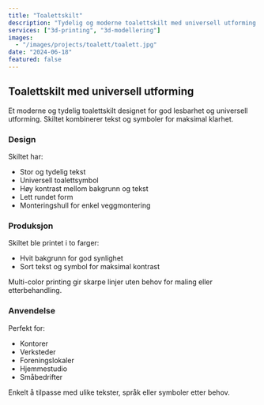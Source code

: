 ```yaml
---
title: "Toalettskilt"
description: "Tydelig og moderne toalettskilt med universell utforming."
services: ["3d-printing", "3d-modellering"]
images:
  - "/images/projects/toalett/toalett.jpg"
date: "2024-06-18"
featured: false
---
```


## Toalettskilt med universell utforming

Et moderne og tydelig toalettskilt designet for god lesbarhet og universell utforming. Skiltet kombinerer tekst og symboler for maksimal klarhet.

### Design

Skiltet har:
- Stor og tydelig tekst
- Universell toalettsymbol
- Høy kontrast mellom bakgrunn og tekst
- Lett rundet form
- Monteringshull for enkel veggmontering

### Produksjon

Skiltet ble printet i to farger:
- Hvit bakgrunn for god synlighet
- Sort tekst og symbol for maksimal kontrast

Multi-color printing gir skarpe linjer uten behov for maling eller etterbehandling.

### Anvendelse

Perfekt for:
- Kontorer
- Verksteder
- Foreningslokaler
- Hjemmestudio
- Småbedrifter

Enkelt å tilpasse med ulike tekster, språk eller symboler etter behov.
